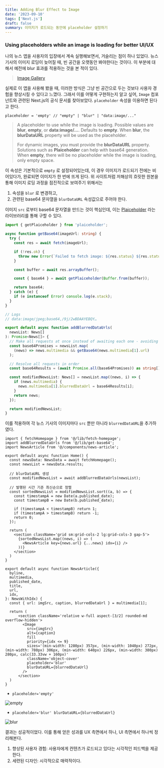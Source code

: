 ```yaml
---
title: Adding Blur Effect to Image
date: '2023-09-10'
tags: ['Next.js']
draft: false
summary: 이미지가 로드되는 동안에 placeholder 설정하기
---
```


### Using placeholders while an image is loading for better UI/UX

나의 뉴스 앱을 사용자의 입장에서 계속 실행해보면서, 거슬리는 점이 하나 있었다. 뉴스 기사의 이미지 로딩이 늦어질 때, 빈 공간을 오랫동안 봐야한다는 것이다. 이 부분에 대해서 예전에 blur 효과를 적용하는 것을 본 적이 있다. 

> [Image Gallery](https://swag.vercel.app)

실제로 이 앱을 사용해 봤을 때, 이러한 방식은 그냥 빈 공간으로 두는 것보다 사용자 경험을 향상시킬 수 있다고 느꼈다. 그래서 이를 어떻게 구현하는지 알고 싶어, `Image` 컴포넌트와 관련된 Next.js의 공식 문서를 찾아보았다. `placeholder` 속성을 이용하면 된다고 한다.

```tsx
placeholder = 'empty' // "empty" | "blur" | "data:image/..."
```

> A placeholder to use while the image is loading. Possible values are **blur**, **empty**, or **data:image/...**. Defaults to **empty**. When **blur**, the **blurDataURL** property will be used as the placeholder.
>
> For dynamic images, you must provide the **blurDataURL** property. Solutions such as **Plaiceholder** can help with base64 generation. When **empty**, there will be no placeholder while the image is loading, only empty space.

이 속성은 기본적으로 `empty` 로 설정되어있는데, 이 경우 이미지가 로드되기 전에는 비어있다가, 완료되면 이미지가 한 번에 뜨게 된다. 위 사이트처럼 저해상의 흐릿한 원본을 통해 이미지 로딩 과정을 점진적으로 보여주기 위해서는
 1. 속성을 `blur` 로 변경하고, 
 2. 관련된 base64 문자열을 `blurDataURL` 속성값으로 주어야 한다.

이미지 `src` 로부터 base64 문자열을 만드는 것이 핵심인데, 이는 [Plaiceholder](https://plaiceholder.co/docs/usage#base64) 라는 라이브러리를 통해 구할 수 있다.

```ts:lib/get-base64.ts
import { getPlaiceholder } from 'plaiceholder';

async function getBase64(imageUrl: string) {
  try {
    const res = await fetch(imageUrl);

    if (!res.ok) {
      throw new Error(`Failed to fetch image: ${res.status} ${res.statusText}`);
    }

    const buffer = await res.arrayBuffer();

    const { base64 } = await getPlaiceholder(Buffer.from(buffer));

    return base64;
  } catch (e) {
    if (e instanceof Error) console.log(e.stack);
  }
}

// Logs
// data:image/jpeg;base64,/9j/2wBDAAYEBQY…

export default async function addBlurredDataUrls(
  newsList: News[]
): Promise<News[]> {
  // Make all requests at once instead of awaiting each one - avoiding a waterfall
  const base64Promises = newsList.map(
    (news) => news.multimedia && getBase64(news.multimedia[1].url)
  );

  // Resolve all requests in order
  const base64Results = (await Promise.all(base64Promises)) as string[];

  const modifiedNewsList: News[] = newsList.map((news, i) => {
    if (news.multimedia) {
      news.multimedia[1].blurredDataUrl = base64Results[i];
    }
    return news;
  });

  return modifiedNewsList;
}
```

이를 적용하여 각 뉴스 기사의 이미지마다 `src` 뿐만 아니라 `blurredDataURL`을 추가하였다. 

```tsx:app/page.tsx
import { fetchHomepage } from '@/lib/fetch-homepage';
import addBlurredDataUrls from '@/lib/get-base64';
import NewsArticle from '@/components/news-article';

export default async function Home() {
  const newsData: NewsData = await fetchHomepage();
  const newsList = newsData.results;
  
  // blurDataURL 생성
  const modifiedNewsList = await addBlurredDataUrls(newsList);
  
  // 발행된 시간 기준 최신순으로 정렬
  const sortedNewsList = modifiedNewsList.sort((a, b) => {
    const timestampA = new Date(a.published_date);
    const timestampB = new Date(b.published_date);
    
    if (timestampA < timestampB) return 1;
    if (timestampA > timestampB) return -1;
    return 0;
  });

  return (
    <section className='grid sm:grid-cols-2 lg:grid-cols-3 gap-5'>
      {sortedNewsList.map((news, i) => (
        <NewsArticle key={news.url} {...news} idx={i} />
      ))}
    </section>
  )
}
```

```tsx:components/news-article.tsx
export default async function NewsArticle({
  byline,
  multimedia,
  published_date,
  title,
  url,
  idx,
}: NewsWithIdx) {
  const { url: imgSrc, caption, blurredDataUrl } = multimedia[1];

  return (
      <section className='relative w-full aspect-[3/2] rounded-md overflow-hidden'>
        <Image
          src={imgSrc}
          alt={caption}
          fill
          priority={idx <= 9}
          sizes='(min-width: 1280px) 357px, (min-width: 1040px) 272px, (min-width: 780px) 306px, (min-width: 640px) 226px, (min-width: 380px) 280px, calc(33.33vw + 160px)'
          className='object-cover'
          placeholder='blur'
          blurDataURL={blurredDataUrl}
        />
      </section>
  )
}
```
- `placeholder='empty'`

![empty](/static/images/empty.gif)

- `placeholder='blur' blurDataURL={blurredDataUrl}`

![blur](/static/images/blur.gif)

결과는 성공적이었다. 이를 통해 얻은 성과를 UX 측면에서 하나, UI 측면에서 하나씩 정리해본다.

1. 향상된 사용자 경험: 사용자에게 컨텐츠가 로드되고 있다는 시각적인 피드백을 제공한다.
2. 세련된 디자인: 시각적으로 매력적이다.